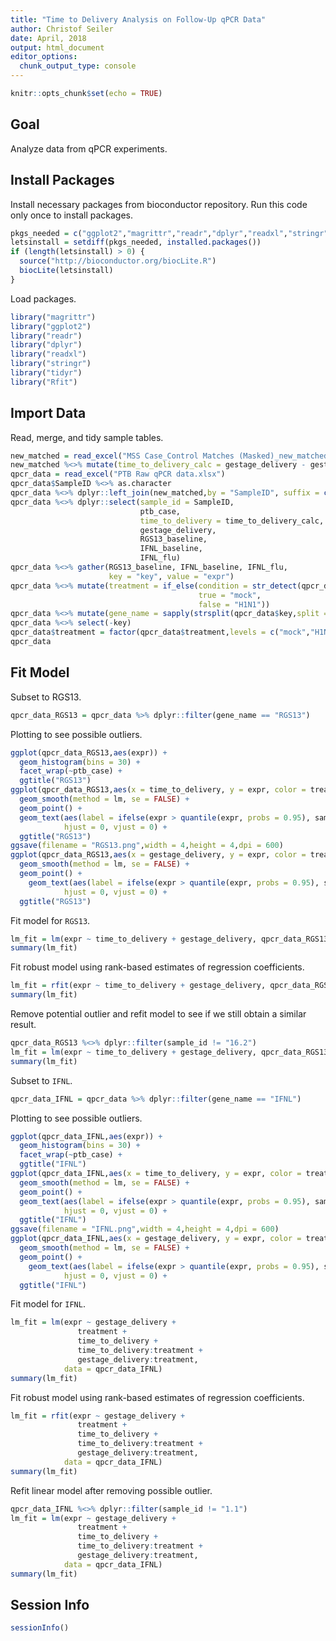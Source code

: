 ```yaml
---
title: "Time to Delivery Analysis on Follow-Up qPCR Data"
author: Christof Seiler
date: April, 2018
output: html_document
editor_options: 
  chunk_output_type: console
---
```


```r
knitr::opts_chunk$set(echo = TRUE)
```

## Goal

Analyze data from qPCR experiments.

## Install Packages

Install necessary packages from bioconductor repository. Run this code only once to install packages.

```r
pkgs_needed = c("ggplot2","magrittr","readr","dplyr","readxl","stringr","tidyr","Rfit")
letsinstall = setdiff(pkgs_needed, installed.packages()) 
if (length(letsinstall) > 0) {
  source("http://bioconductor.org/biocLite.R")
  biocLite(letsinstall)
}
```

Load packages.

```r
library("magrittr")
library("ggplot2")
library("readr")
library("dplyr")
library("readxl")
library("stringr")
library("tidyr")
library("Rfit")
```

## Import Data

Read, merge, and tidy sample tables.

```r
new_matched = read_excel("MSS Case_Control Matches (Masked)_new_matched.xlsx")
new_matched %<>% mutate(time_to_delivery_calc = gestage_delivery - gestage_enroll)
qpcr_data = read_excel("PTB Raw qPCR data.xlsx")
qpcr_data$SampleID %<>% as.character
qpcr_data %<>% dplyr::left_join(new_matched,by = "SampleID", suffix = c("", "2"))
qpcr_data %<>% dplyr::select(sample_id = SampleID,
                             ptb_case,
                             time_to_delivery = time_to_delivery_calc,
                             gestage_delivery,
                             RGS13_baseline,
                             IFNL_baseline,
                             IFNL_flu)
qpcr_data %<>% gather(RGS13_baseline, IFNL_baseline, IFNL_flu, 
                      key = "key", value = "expr")
qpcr_data %<>% mutate(treatment = if_else(condition = str_detect(qpcr_data$key,"baseline"),
                                          true = "mock",
                                          false = "H1N1"))
qpcr_data %<>% mutate(gene_name = sapply(strsplit(qpcr_data$key,split = "_"),function(str) str[[1]]))
qpcr_data %<>% select(-key)
qpcr_data$treatment = factor(qpcr_data$treatment,levels = c("mock","H1N1"))
qpcr_data
```

## Fit Model

Subset to RGS13.

```r
qpcr_data_RGS13 = qpcr_data %>% dplyr::filter(gene_name == "RGS13")
```

Plotting to see possible outliers.

```r
ggplot(qpcr_data_RGS13,aes(expr)) + 
  geom_histogram(bins = 30) + 
  facet_wrap(~ptb_case) +
  ggtitle("RGS13")
ggplot(qpcr_data_RGS13,aes(x = time_to_delivery, y = expr, color = treatment)) +
  geom_smooth(method = lm, se = FALSE) +
  geom_point() +
  geom_text(aes(label = ifelse(expr > quantile(expr, probs = 0.95), sample_id,"")),
            hjust = 0, vjust = 0) +
  ggtitle("RGS13")
ggsave(filename = "RGS13.png",width = 4,height = 4,dpi = 600)
ggplot(qpcr_data_RGS13,aes(x = gestage_delivery, y = expr, color = treatment)) +
  geom_smooth(method = lm, se = FALSE) +
  geom_point() +
    geom_text(aes(label = ifelse(expr > quantile(expr, probs = 0.95), sample_id,"")),
            hjust = 0, vjust = 0) +
  ggtitle("RGS13")
```

Fit model for `RGS13`.

```r
lm_fit = lm(expr ~ time_to_delivery + gestage_delivery, qpcr_data_RGS13)
summary(lm_fit)
```

Fit robust model using rank-based estimates of regression coefficients.

```r
lm_fit = rfit(expr ~ time_to_delivery + gestage_delivery, qpcr_data_RGS13)
summary(lm_fit)
```

Remove potential outlier and refit model to see if we still obtain a similar result.

```r
qpcr_data_RGS13 %<>% dplyr::filter(sample_id != "16.2")
lm_fit = lm(expr ~ time_to_delivery + gestage_delivery, qpcr_data_RGS13)
summary(lm_fit)
```

Subset to `IFNL`.

```r
qpcr_data_IFNL = qpcr_data %>% dplyr::filter(gene_name == "IFNL")
```

Plotting to see possible outliers.

```r
ggplot(qpcr_data_IFNL,aes(expr)) + 
  geom_histogram(bins = 30) + 
  facet_wrap(~ptb_case) +
  ggtitle("IFNL")
ggplot(qpcr_data_IFNL,aes(x = time_to_delivery, y = expr, color = treatment)) +
  geom_smooth(method = lm, se = FALSE) +
  geom_point() +
  geom_text(aes(label = ifelse(expr > quantile(expr, probs = 0.95), sample_id,"")),
            hjust = 0, vjust = 0) +
  ggtitle("IFNL")
ggsave(filename = "IFNL.png",width = 4,height = 4,dpi = 600)
ggplot(qpcr_data_IFNL,aes(x = gestage_delivery, y = expr, color = treatment)) +
  geom_smooth(method = lm, se = FALSE) +
  geom_point() +
    geom_text(aes(label = ifelse(expr > quantile(expr, probs = 0.95), sample_id,"")),
            hjust = 0, vjust = 0) +
  ggtitle("IFNL")
```

Fit model for `IFNL`.

```r
lm_fit = lm(expr ~ gestage_delivery + 
               treatment + 
               time_to_delivery + 
               time_to_delivery:treatment +
               gestage_delivery:treatment, 
            data = qpcr_data_IFNL)
summary(lm_fit)
```

Fit robust model using rank-based estimates of regression coefficients.

```r
lm_fit = rfit(expr ~ gestage_delivery + 
               treatment + 
               time_to_delivery + 
               time_to_delivery:treatment +
               gestage_delivery:treatment, 
            data = qpcr_data_IFNL)
summary(lm_fit)
```

Refit linear model after removing possible outlier.

```r
qpcr_data_IFNL %<>% dplyr::filter(sample_id != "1.1")
lm_fit = lm(expr ~ gestage_delivery + 
               treatment + 
               time_to_delivery + 
               time_to_delivery:treatment +
               gestage_delivery:treatment, 
            data = qpcr_data_IFNL)
summary(lm_fit)
```

## Session Info

```r
sessionInfo()
```
